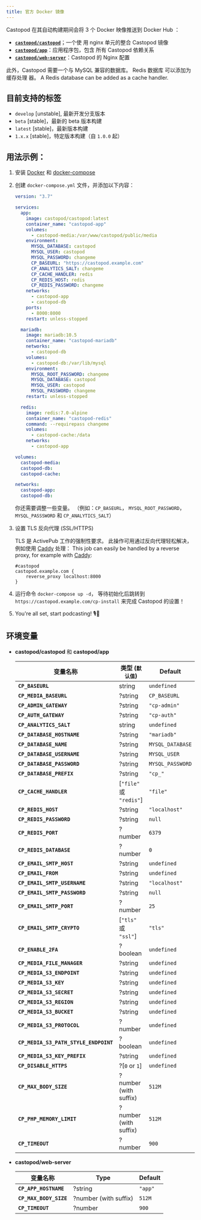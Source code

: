 ```yaml
---
title: 官方 Docker 镜像
---
```


Castopod 在其自动构建期间会将 3 个 Docker 映像推送到 Docker Hub ：

- [**`castopod/castopod`**](https://hub.docker.com/r/castopod/castopod)；一个使
  用 nginx 单元的整合 Castopod 镜像
- [**`castopod/app`**](https://hub.docker.com/r/castopod/app)：应用程序包，包含
  所有 Castopod 依赖关系
- [**`castopod/web-server`**](https://hub.docker.com/r/castopod/web-server)：Castopod
  的 Nginx 配置

此外，Castopod 需要一个与 MySQL 兼容的数据库。 Redis 数据库 可以添加为缓存处理
器。 A Redis database
can be added as a cache handler.

## 目前支持的标签

- `develop` [unstable], 最新开发分支版本
- `beta` [stable]，最新的 beta 版本构建
- `latest` [stable]，最新版本构建
- `1.x.x` [stable]，特定版本构建（自 `1.0.0` 起）

## 用法示例：

1. 安装 [Docker](https://docs.docker.com/get-docker/) 和
   [docker-compose](https://docs.docker.com/compose/install/)

2. 创建 `docker-compose.yml` 文件，并添加以下内容：

   ```yml
   version: "3.7"

   services:
     app:
       image: castopod/castopod:latest
       container_name: "castopod-app"
       volumes:
         - castopod-media:/var/www/castopod/public/media
       environment:
         MYSQL_DATABASE: castopod
         MYSQL_USER: castopod
         MYSQL_PASSWORD: changeme
         CP_BASEURL: "https://castopod.example.com"
         CP_ANALYTICS_SALT: changeme
         CP_CACHE_HANDLER: redis
         CP_REDIS_HOST: redis
         CP_REDIS_PASSWORD: changeme
       networks:
         - castopod-app
         - castopod-db
       ports:
         - 8000:8000
       restart: unless-stopped

     mariadb:
       image: mariadb:10.5
       container_name: "castopod-mariadb"
       networks:
         - castopod-db
       volumes:
         - castopod-db:/var/lib/mysql
       environment:
         MYSQL_ROOT_PASSWORD: changeme
         MYSQL_DATABASE: castopod
         MYSQL_USER: castopod
         MYSQL_PASSWORD: changeme
       restart: unless-stopped

     redis:
       image: redis:7.0-alpine
       container_name: "castopod-redis"
       command: --requirepass changeme
       volumes:
         - castopod-cache:/data
       networks:
         - castopod-app

   volumes:
     castopod-media:
     castopod-db:
     castopod-cache:

   networks:
     castopod-app:
     castopod-db:
   ```

   你还需要调整一些变量。 （例如：`CP_BASEURL`， `MYSQL_ROOT_PASSWORD`，
   `MYSQL_PASSSWORD` 和 `CP_ANALYTICS_SALT`）

3. 设置 TLS 反向代理 (SSL/HTTPS)

   TLS 是 ActivePub 工作的强制性要求。 此操作可用通过反向代理轻松解决，例如使用
   [Caddy](https://caddyserver.com/) 处理： This job can easily be handled by
   a reverse proxy, for example with [Caddy](https://caddyserver.com/):

   ```
   #castopod
   castopod.example.com {
       reverse_proxy localhost:8000
   }
   ```

4. 运行命令 `docker-compose up -d`， 等待初始化后跳转到
   `https://castopod.example.com/cp-install` 来完成 Castopod 的设置！

5. You're all set, start podcasting! 🎙️🚀

## 环境变量

- **castopod/castopod** 和 **castopod/app**

  | 变量名称                              | 类型 (`默认值`)         | Default          |
  | ------------------------------------- | ----------------------- | ---------------- |
  | **`CP_BASEURL`**                      | string                  | `undefined`      |
  | **`CP_MEDIA_BASEURL`**                | ?string                 | `CP_BASEURL`     |
  | **`CP_ADMIN_GATEWAY`**                | ?string                 | `"cp-admin"`     |
  | **`CP_AUTH_GATEWAY`**                 | ?string                 | `"cp-auth"`      |
  | **`CP_ANALYTICS_SALT`**               | string                  | `undefined`      |
  | **`CP_DATABASE_HOSTNAME`**            | ?string                 | `"mariadb"`      |
  | **`CP_DATABASE_NAME`**                | ?string                 | `MYSQL_DATABASE` |
  | **`CP_DATABASE_USERNAME`**            | ?string                 | `MYSQL_USER`     |
  | **`CP_DATABASE_PASSWORD`**            | ?string                 | `MYSQL_PASSWORD` |
  | **`CP_DATABASE_PREFIX`**              | ?string                 | `"cp_"`          |
  | **`CP_CACHE_HANDLER`**                | [`"file"` 或 `"redis"`] | `"file"`         |
  | **`CP_REDIS_HOST`**                   | ?string                 | `"localhost"`    |
  | **`CP_REDIS_PASSWORD`**               | ?string                 | `null`           |
  | **`CP_REDIS_PORT`**                   | ?number                 | `6379`           |
  | **`CP_REDIS_DATABASE`**               | ?number                 | `0`              |
  | **`CP_EMAIL_SMTP_HOST`**              | ?string                 | `undefined`      |
  | **`CP_EMAIL_FROM`**                   | ?string                 | `undefined`      |
  | **`CP_EMAIL_SMTP_USERNAME`**          | ?string                 | `"localhost"`    |
  | **`CP_EMAIL_SMTP_PASSWORD`**          | ?string                 | `null`           |
  | **`CP_EMAIL_SMTP_PORT`**              | ?number                 | `25`             |
  | **`CP_EMAIL_SMTP_CRYPTO`**            | [`"tls"` 或 `"ssl"`]    | `"tls"`          |
  | **`CP_ENABLE_2FA`**                   | ?boolean                | `undefined`      |
  | **`CP_MEDIA_FILE_MANAGER`**           | ?string                 | `undefined`      |
  | **`CP_MEDIA_S3_ENDPOINT`**            | ?string                 | `undefined`      |
  | **`CP_MEDIA_S3_KEY`**                 | ?string                 | `undefined`      |
  | **`CP_MEDIA_S3_SECRET`**              | ?string                 | `undefined`      |
  | **`CP_MEDIA_S3_REGION`**              | ?string                 | `undefined`      |
  | **`CP_MEDIA_S3_BUCKET`**              | ?string                 | `undefined`      |
  | **`CP_MEDIA_S3_PROTOCOL`**            | ?number                 | `undefined`      |
  | **`CP_MEDIA_S3_PATH_STYLE_ENDPOINT`** | ?boolean                | `undefined`      |
  | **`CP_MEDIA_S3_KEY_PREFIX`**          | ?string                 | `undefined`      |
  | **`CP_DISABLE_HTTPS`**                | ?[`0` or `1`]           | `undefined`      |
  | **`CP_MAX_BODY_SIZE`**                | ?number (with suffix)   | `512M`           |
  | **`CP_PHP_MEMORY_LIMIT`**             | ?number (with suffix)   | `512M`           |
  | **`CP_TIMEOUT`**                      | ?number                 | `900`            |

- **castopod/web-server**

  | 变量名称               | Type                  | Default |
  | ---------------------- | --------------------- | ------- |
  | **`CP_APP_HOSTNAME`**  | ?string               | `"app"` |
  | **`CP_MAX_BODY_SIZE`** | ?number (with suffix) | `512M`  |
  | **`CP_TIMEOUT`**       | ?number               | `900`   |
